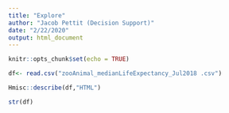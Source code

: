 ```yaml
---
title: "Explore"
author: "Jacob Pettit (Decision Support)"
date: "2/22/2020"
output: html_document
---
```


```r
knitr::opts_chunk$set(echo = TRUE)

df<- read.csv("zooAnimal_medianLifeExpectancy_Jul2018 .csv")

```


```r
Hmisc::describe(df,"HTML")

str(df)

```




